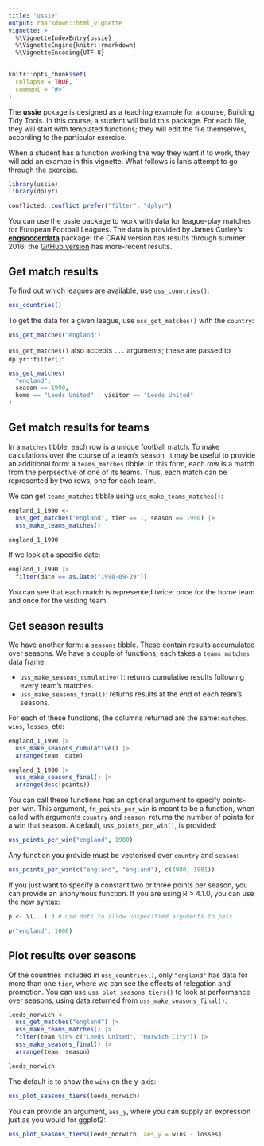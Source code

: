 ```yaml
---
title: "ussie"
output: rmarkdown::html_vignette
vignette: >
  %\VignetteIndexEntry{ussie}
  %\VignetteEngine{knitr::rmarkdown}
  %\VignetteEncoding{UTF-8}
---
```


```r
knitr::opts_chunk$set(
  collapse = TRUE,
  comment = "#>"
)
```

The **ussie** pckage is designed as a teaching example for a course, Building Tidy Tools.
In this course, a student will build this package.
For each file, they will start with templated functions; they will edit the file themselves, according to the particular exercise. 

When a student has a function working the way they want it to work, they will add an exampe in this vignette. What follows is Ian's attempt to go through the exercise.

```r
library(ussie)
library(dplyr)

conflicted::conflict_prefer("filter", "dplyr")
```

You can use the ussie package to work with data for league-play matches for European Football Leagues.
The data is provided by James Curley's [**engsoccerdata**](https://CRAN.R-project.org/package=engsoccerdata) package: the CRAN version has results through summer 2016; the [GitHub version](https://github.com/jalapic/engsoccerdata) has more-recent results. 

## Get match results

To find out which leagues are available, use `uss_countries()`:

```r
uss_countries()
```

To get the data for a given league, use `uss_get_matches()` with the `country`:

```r
uss_get_matches("england")
```

`uss_get_matches()` also accepts `...` arguments; these are passed to `dplyr::filter()`:

```r
uss_get_matches(
  "england", 
  season == 1990, 
  home == "Leeds United" | visitor == "Leeds United"
)
```

## Get match results for teams

In a `matches` tibble, each row is a unique football match. 
To make calculations over the course of a team's season, it may be useful to provide an additional form: a `teams_matches` tibble. 
In this form, each row is a match from the perpsective of one of its teams. 
Thus, each match can be represented by two rows, one for each team.

We can get `teams_matches` tibble using `uss_make_teams_matches()`:

```r
england_1_1990 <-
  uss_get_matches("england", tier == 1, season == 1990) |>
  uss_make_teams_matches()

england_1_1990
```

If we look at a specific date:

```r
england_1_1990 |>
  filter(date == as.Date("1990-09-29"))
```
You can see that each match is represented twice: once for the home team and once for the visiting team.

## Get season results

We have another form: a `seasons` tibble.
These contain results accumulated over seasons.
We have a couple of functions, each takes a `teams_matches` data frame:

  - `uss_make_seasons_cumulative()`: returns cumulative results following every team's matches.
  - `uss_make_seasons_final()`: returns results at the end of each team's seasons.
  
For each of these functions, the columns returned are the same: `matches`, `wins`, `losses`, etc:
  
```r
england_1_1990 |>
  uss_make_seasons_cumulative() |>
  arrange(team, date)
```

```r
england_1_1990 |>
  uss_make_seasons_final() |>
  arrange(desc(points))
```

You can call these functions has an optional argument to specify points-per-win.
This argument, `fn_points_per_win` is meant to be a function, when called with arguments `country` and `season`, returns the number of points for a win that season.
A default, `uss_points_per_win()`, is provided:

```r
uss_points_per_win("england", 1980)
```

Any function you provide must be vectorised over `country` and `season`:

```r
uss_points_per_win(c("england", "england"), c(1980, 1981))
```

If you just want to specify a constant two or three points per season, you can provide an anonymous function.
If you are using R > 4.1.0, you can use the new syntax:

```r
p <- \(...) 3 # use dots to allow unspecified arguments to pass

p("england", 1066)
```

## Plot results over seasons

Of the countries included in `uss_countries()`, only `"england"` has data for more than one `tier`, where we can see the effects of relegation and promotion. 
You can use `uss_plot_seasons_tiers()` to look at performance over seasons, using data returned from `uss_make_seasons_final()`:

```r
leeds_norwich <- 
  uss_get_matches("england") |>
  uss_make_teams_matches() |>
  filter(team %in% c("Leeds United", "Norwich City")) |>
  uss_make_seasons_final() |>
  arrange(team, season)

leeds_norwich
```

The default is to show the `wins` on the y-axis:

```r
uss_plot_seasons_tiers(leeds_norwich)
```

You can provide an argument, `aes_y`, where you can supply an expression just as you would for ggplot2:

```r
uss_plot_seasons_tiers(leeds_norwich, aes_y = wins - losses)
```

